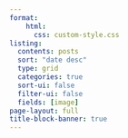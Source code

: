 ```yaml
---
format:
    html:
      css: custom-style.css
listing:
  contents: posts
  sort: "date desc"
  type: grid
  categories: true
  sort-ui: false
  filter-ui: false
  fields: [image]
page-layout: full
title-block-banner: true
---
```

